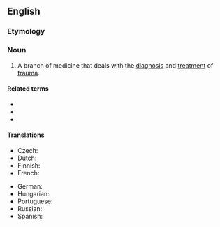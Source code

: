 ==English==

===Etymology===
{{suffix|en|trauma|ology}}

===Noun===
{{en-noun|-}}

# {{lb|en|medicine|psychology}} A branch of medicine that deals with the [[diagnosis]] and [[treatment]] of [[trauma]].

====Related terms====
* {{l|en|traumatic}}
* {{l|en|traumatological}}
* {{l|en|traumatologist}}

====Translations====
{{trans-top|branch of medicine that deals with the diagnosis and treatment of trauma}}
* Czech: {{t+|cs|traumatologie|f}}
* Dutch: {{t+|nl|traumatologie}}
* Finnish: {{t|fi|traumatologia}}
* French: {{t+|fr|traumatologie|f}}
{{trans-mid}}
* German: {{t+|de|Traumatologie|f}}
* Hungarian: {{t+|hu|traumatológia}}
* Portuguese: {{t|pt|traumatologia|f}}
* Russian: {{t+|ru|травматология|f}}
* Spanish: {{t+|es|traumatología|f}}
{{trans-bottom}}